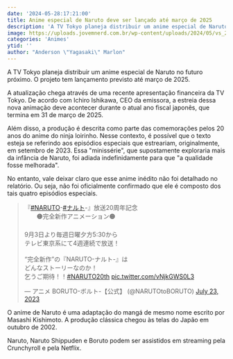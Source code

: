 ```yaml
---
date: '2024-05-28:17:21:00'
title: Anime especial de Naruto deve ser lançado até março de 2025
description: 'A TV Tokyo planeja distribuir um anime especial de Naruto no futuro próximo. O projeto tem lançamento previsto até março de 2025.'
image: https://uploads.jovemnerd.com.br/wp-content/uploads/2024/05/vs_20boruto_noxnaruto_20935304naruto_naruto20thhttpstcovnjkgws0l3x_012_1__415650uzc.jpg
categories: 'Animes'
ytid: ''
author: "Anderson \"Yagasaki\" Marlon"
---
```


A TV Tokyo planeja distribuir um anime especial de Naruto no futuro próximo. O projeto tem lançamento previsto até março de 2025.

A atualização chega através de uma recente apresentação financeira da TV Tokyo. De acordo com Ichiro Ishikawa, CEO da emissora, a estreia dessa nova animação deve acontecer durante o atual ano fiscal japonês, que termina em 31 de março de 2025.

Além disso, a produção é descrita como parte das comemorações pelos 20 anos do anime do ninja loirinho. Nesse contexto, é possível que o texto esteja se referindo aos episódios especiais que estreariam, originalmente, em setembro de 2023. Essa "minissérie", que supostamente exploraria mais da infância de Naruto, foi adiada indefinidamente para que "a qualidade fosse melhorada".

No entanto, vale deixar claro que esse anime inédito não foi detalhado no relatório. Ou seja, não foi oficialmente confirmado que  ele é composto dos tais quatro episódios especiais.

<blockquote class="twitter-tweet" data-media-max-width="560"><p lang="ja" dir="ltr">『<a href="https://twitter.com/hashtag/NARUTO?src=hash&amp;ref_src=twsrc%5Etfw">#NARUTO</a>-<a href="https://twitter.com/hashtag/%E3%83%8A%E3%83%AB%E3%83%88?src=hash&amp;ref_src=twsrc%5Etfw">#ナルト</a>-』放送20周年記念<br>　　🟠完全新作アニメーション🟠<br><br>9月3日より毎週日曜夕方5:30から<br>テレビ東京系にて4週連続で放送！<br><br>“完全新作”の『NARUTO-ナルト-』は<br>どんなストーリーなのか！<br>乞うご期待！！<a href="https://twitter.com/hashtag/NARUTO20th?src=hash&amp;ref_src=twsrc%5Etfw">#NARUTO20th</a> <a href="https://t.co/vNjkGWS0L3">pic.twitter.com/vNjkGWS0L3</a></p>&mdash; アニメ BORUTO-ボルト-【公式】 (@NARUTOtoBORUTO) <a href="https://twitter.com/NARUTOtoBORUTO/status/1682904608832884738?ref_src=twsrc%5Etfw">July 23, 2023</a></blockquote> <script async src="https://platform.twitter.com/widgets.js" charset="utf-8"></script>

O anime de Naruto é uma adaptação do mangá de mesmo nome escrito por Masashi Kishimoto. A produção clássica chegou às telas do Japão em outubro de 2002.

Naruto, Naruto Shippuden e Boruto podem ser assistidos em streaming pela Crunchyroll e pela Netflix.

